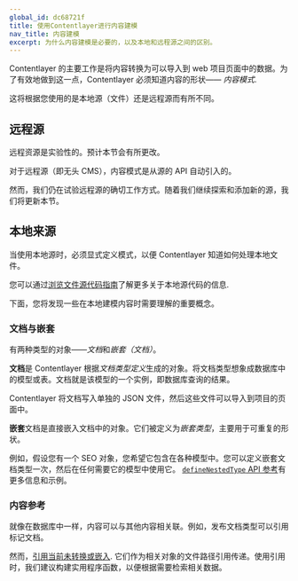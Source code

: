 ```yaml
---
global_id: dc68721f
title: 使用Contentlayer进行内容建模
nav_title: 内容建模
excerpt: 为什么内容建模是必要的，以及本地和远程源之间的区别。
---
```


Contentlayer 的主要工作是将内容转换为可以导入到 web 项目页面中的数据。为了有效地做到这一点，Contentlayer 必须知道内容的形状—— _内容模式_.

这将根据您使用的是本地源（文件）还是远程源而有所不同。

## 远程源

<Callout>远程资源是实验性的。预计本节会有所更改。</Callout>

对于远程源（即无头 CMS），内容模式是从源的 API 自动引入的。

然而，我们仍在试验远程源的确切工作方式。随着我们继续探索和添加新的源，我们将更新本节。

## 本地来源

当使用本地源时，必须显式定义模式，以便 Contentlayer 知道如何处理本地文件。

您可以通过[浏览文件源代码指南](/docs/sources/files)了解更多关于本地源代码的信息.

下面，您将发现一些在本地建模内容时需要理解的重要概念。

### 文档与嵌套

有两种类型的对象——*文档*和*嵌套（文档）*。

**文档**是 Contentlayer 根据*文档类型定义*生成的对象。将文档类型想象成数据库中的模型或表。文档就是该模型的一个实例，即数据库查询的结果。

Contentlayer 将文档写入单独的 JSON 文件，然后这些文件可以导入到项目的页面中。

**嵌套**文档是直接嵌入文档中的对象。它们被定义为*嵌套类型*，主要用于可重复的形状。

例如，假设您有一个 SEO 对象，您希望它包含在各种模型中。您可以定义嵌套文档类型一次，然后在任何需要它的模型中使用它。 [`defineNestedType` API 参考](/docs/reference/source-files/define-nested-type)有更多信息和示例。

### 内容参考

就像在数据库中一样，内容可以与其他内容相关联。例如，发布文档类型可以引用标记文档。

然而，[引用当前未转换或嵌入](/docs/reference/source-files/field-types#reference). 它们作为相关对象的文件路径引用传递。使用引用时，我们建议构建实用程序函数，以便根据需要检索相关数据。
